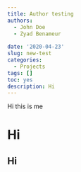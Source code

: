 ```yaml
---
title: Author testing
authors:
  - John Doe
  - Zyad Benameur
  
date: '2020-04-23'
slug: new-test
categories:
  - Projects
tags: []
toc: yes
description: Hi
---
```


Hi this is me

# Hi

## Hi